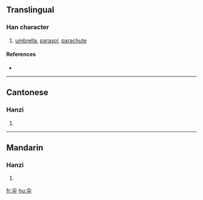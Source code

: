 {{also|傘}}
==Translingual==

===Han character===
{{Han char|rn=9|rad=人|as=04|sn=6|four=|canj=人火十 (OFJ)}}

# [[umbrella]], [[parasol]], [[parachute]]

====References====
* {{Han ref|kx=0096.121|hdz=10117.100|uh=4F1E|ud=20254}}

----

==Cantonese==

===Hanzi===
{{yue-hanzi|jyut=|y=saan3|tra=傘}}

# {{defn|Cantonese}}

----

==Mandarin==

===Hanzi===
{{cmn-hanzi|tra=傘|pin=[[sǎn]] ([[san3]]), [[zhuàn]] ([[zhuan4]])|wg=san<sup>3</sup>, chuan<sup>4</sup>}}

# {{defn|Mandarin}}

[[fr:伞]]
[[hu:伞]]